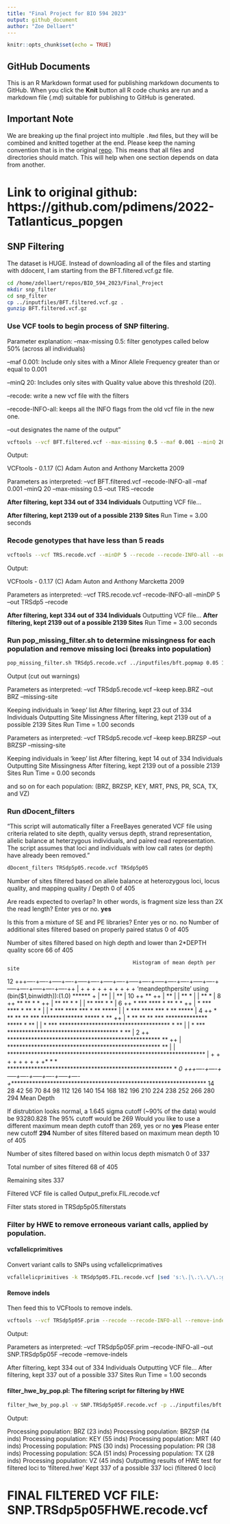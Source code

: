 ```yaml
---
title: "Final Project for BIO 594 2023"
output: github_document
author: "Zoe Dellaert"
---
```


```r
knitr::opts_chunk$set(echo = TRUE)
```

## GitHub Documents

This is an R Markdown format used for publishing markdown documents to GitHub. When you click the **Knit** button all R code chunks are run and a markdown file (.md) suitable for publishing to GitHub is generated.

## Important Note
We are breaking up the final project into multiple `.Rmd` files, but they will be combined and knitted together at the end.  Please keep the naming convention that is in the original [repo](https://github.com/pdimens/2022-Tatlanticus_popgen).
This means that all files and directories should match.  This will help when one section depends on data from another.

# Link to original github: https://github.com/pdimens/2022-Tatlanticus_popgen

## SNP Filtering

The dataset is HUGE. Instead of downloading all of the files and starting with ddocent, I am starting from the BFT.filtered.vcf.gz file.

```bash
cd /home/zdellaert/repos/BIO_594_2023/Final_Project
mkdir snp_filter
cd snp_filter
cp ../inputfiles/BFT.filtered.vcf.gz .
gunzip BFT.filtered.vcf.gz
```

### Use VCF tools to begin process of SNP filtering.

Parameter explanation:
--max-missing 0.5: filter genotypes called below 50% (across all individuals)

--maf 0.001: Include  only  sites  with  a  Minor  Allele Frequency greater than or equal to 0.001

--minQ 20: Includes only sites with Quality value above this threshold (20).

--recode: write a new vcf file with the filters

--recode-INFO-all: keeps all the INFO flags from the old vcf file in the new one.

--out designates the name of the output"

```bash
vcftools --vcf BFT.filtered.vcf --max-missing 0.5 --maf 0.001 --minQ 20 --recode --recode-INFO-all --out TRS
```

Output:

VCFtools - 0.1.17
(C) Adam Auton and Anthony Marcketta 2009

Parameters as interpreted:
	--vcf BFT.filtered.vcf
	--recode-INFO-all
	--maf 0.001
	--minQ 20
	--max-missing 0.5
	--out TRS
	--recode

**After filtering, kept 334 out of 334 Individuals**
Outputting VCF file...

**After filtering, kept 2139 out of a possible 2139 Sites**
Run Time = 3.00 seconds

### Recode genotypes that have less than 5 reads

```bash
vcftools --vcf TRS.recode.vcf --minDP 5 --recode --recode-INFO-all --out TRSdp5
```

Output:

VCFtools - 0.1.17
(C) Adam Auton and Anthony Marcketta 2009

Parameters as interpreted:
	--vcf TRS.recode.vcf
	--recode-INFO-all
	--minDP 5
	--out TRSdp5
	--recode

**After filtering, kept 334 out of 334 Individuals**
Outputting VCF file...
**After filtering, kept 2139 out of a possible 2139 Sites**
Run Time = 3.00 seconds

### Run pop_missing_filter.sh to determine missingness for each population and remove missing loci (breaks into population)

```bash
pop_missing_filter.sh TRSdp5.recode.vcf ../inputfiles/bft.popmap 0.05 1 TRSdp5p05
```

Output (cut out warnings)

Parameters as interpreted:
	--vcf TRSdp5.recode.vcf
	--keep keep.BRZ
	--out BRZ
	--missing-site

Keeping individuals in 'keep' list
After filtering, kept 23 out of 334 Individuals
Outputting Site Missingness
After filtering, kept 2139 out of a possible 2139 Sites
Run Time = 1.00 seconds

Parameters as interpreted:
	--vcf TRSdp5.recode.vcf
	--keep keep.BRZSP
	--out BRZSP
	--missing-site

 Keeping individuals in 'keep' list
After filtering, kept 14 out of 334 Individuals
Outputting Site Missingness
After filtering, kept 2139 out of a possible 2139 Sites
Run Time = 0.00 seconds

and so on for each population: (BRZ, BRZSP, KEY, MRT, PNS, PR, SCA, TX, and VZ)

### Run dDocent_filters 

"This script will automatically filter a FreeBayes generated VCF file using criteria related to site depth,
 quality versus depth, strand representation, allelic balance at heterzygous individuals, and paired read representation.
 The script assumes that loci and individuals with low call rates (or depth) have already been removed."

```bash
dDocent_filters TRSdp5p05.recode.vcf TRSdp5p05
```

Number of sites filtered based on allele balance at heterozygous loci, locus quality, and mapping quality / Depth
 0 of 405

Are reads expected to overlap?  In other words, is fragment size less than 2X the read length?  Enter yes or no.
**yes**

Is this from a mixture of SE and PE libraries? Enter yes or no.
no
Number of additional sites filtered based on properly paired status
 0 of 405

Number of sites filtered based on high depth and lower than 2*DEPTH quality score
 66 of 405

                                             Histogram of mean depth per site

  12 +++----+----+-----+----+-----+----+-----+----+-----+----+-----+----+----+-----+----+-----+----+-----+----+----++
     | +    +    +     +    +     +    +     +    +     +  'meandepthpersite' using (bin($1,binwidth)):(1.0) ****** +
     |                                                                                **                            |
     |                                                                                **                            |
  10 ++                                                                               **                           ++
     |                                                                                **                            |
     |                                                                                **  *                         |
     |                                                                                **  *                         |
   8 ++                                                                          **   **  *      *                 ++
     |                                                                           **   **  *      *                  |
     |                                                                           **   *** *      *                  |
   6 ++                                                                    *     *** **** *      **   * *          ++
     |                                                                     *     *** **** *      **   * *           |
     |                                                                     *     *** **** *** *  ** *****           |
     |                                                                     *     *** **** *** *  ** *****           |
   4 ++                                                           * **    **  ** *** ************** ***** *   **   ++
     |                                                            * **    **  ** *** ************** ***** *   **    |
     |                                                        * *** ************************************* *   **    |
     |                                                        * *** ************************************* *   **    |
   2 ++                                                   *************************************************** **   ++
     |                                                    *************************************************** **    |
     |                                             ******************************************************************
     | +    +    +     +    +     +    +     +    +* *  * ******************************************************* * *
   0 +++----+----+-----+----+-----+----+-----+----+******************************************************************
       14   28   42    56   70    84   98   112  126   140  154   168  182  196   210  224   238  252   266  280   294
                                                       Mean Depth


If distrubtion looks normal, a 1.645 sigma cutoff (~90% of the data) would be 93280.828
The 95% cutoff would be 269
Would you like to use a different maximum mean depth cutoff than 269, yes or no
**yes**
Please enter new cutoff
**294**
Number of sites filtered based on maximum mean depth
 10 of 405

Number of sites filtered based on within locus depth mismatch
 0 of 337

Total number of sites filtered
 68 of 405

Remaining sites
 337

Filtered VCF file is called Output_prefix.FIL.recode.vcf

Filter stats stored in TRSdp5p05.filterstats

###  Filter by HWE to remove erroneous variant calls, applied by population.

#### vcfallelicprimitives

Convert  variant calls to SNPs using vcfallelicprimatives

```bash
vcfallelicprimitives -k TRSdp5p05.FIL.recode.vcf |sed 's:\.|\.:\.\/\.:g' > TRSdp5p05F.prim
```

#### Remove indels

Then feed this to VCFtools to remove indels.

```bash
vcftools --vcf TRSdp5p05F.prim --recode --recode-INFO-all --remove-indels --out SNP.TRSdp5p05F
```

Output:

Parameters as interpreted:
	--vcf TRSdp5p05F.prim
	--recode-INFO-all
	--out SNP.TRSdp5p05F
	--recode
	--remove-indels

After filtering, kept 334 out of 334 Individuals
Outputting VCF file...
After filtering, kept 337 out of a possible 337 Sites
Run Time = 1.00 seconds

#### filter_hwe_by_pop.pl: The filtering script for filtering by HWE
```bash
filter_hwe_by_pop.pl -v SNP.TRSdp5p05F.recode.vcf -p ../inputfiles/bft.popmap -c 0.5 -out SNP.TRSdp5p05FHWE
```

Output:

Processing population: BRZ (23 inds)
Processing population: BRZSP (14 inds)
Processing population: KEY (55 inds)
Processing population: MRT (40 inds)
Processing population: PNS (30 inds)
Processing population: PR (38 inds)
Processing population: SCA (51 inds)
Processing population: TX (28 inds)
Processing population: VZ (45 inds)
Outputting results of HWE test for filtered loci to 'filtered.hwe'
Kept 337 of a possible 337 loci (filtered 0 loci)


# **FINAL FILTERED VCF FILE: SNP.TRSdp5p05FHWE.recode.vcf** 

